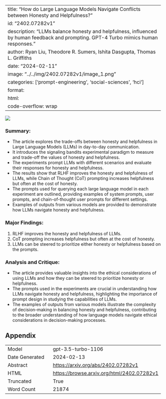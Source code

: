 
---
title: "How do Large Language Models Navigate Conflicts between Honesty and Helpfulness?"
id: "2402.07282v1"
description: "LLMs balance honesty and helpfulness, influenced by human feedback and prompting. GPT-4 Turbo mimics human responses."
author: Ryan Liu, Theodore R. Sumers, Ishita Dasgupta, Thomas L. Griffiths
date: "2024-02-11"
image: "../../img/2402.07282v1/image_1.png"
categories: ['prompt-engineering', 'social-sciences', 'hci']
format:
  html:
    code-overflow: wrap
---

![](../../img/2402.07282v1/image_1.png)

### Summary:
- The article explores the trade-offs between honesty and helpfulness in Large Language Models (LLMs) in day-to-day communication.
- It introduces the signaling bandits experimental paradigm to measure and trade-off the values of honesty and helpfulness.
- The experiments prompt LLMs with different scenarios and evaluate their responses for honesty and helpfulness.
- The results show that RLHF improves the honesty and helpfulness of LLMs, while Chain of Thought (CoT) prompting increases helpfulness but often at the cost of honesty.
- The prompts used for querying each large language model in each experiment are outlined, providing examples of system prompts, user prompts, and chain-of-thought user prompts for different settings.
- Examples of outputs from various models are provided to demonstrate how LLMs navigate honesty and helpfulness.

### Major Findings:
1. RLHF improves the honesty and helpfulness of LLMs.
2. CoT prompting increases helpfulness but often at the cost of honesty.
3. LLMs can be steered to prioritize either honesty or helpfulness based on the prompts.

### Analysis and Critique:
- The article provides valuable insights into the ethical considerations of using LLMs and how they can be steered to prioritize honesty or helpfulness.
- The prompts used in the experiments are crucial in understanding how LLMs navigate honesty and helpfulness, highlighting the importance of prompt design in studying the capabilities of LLMs.
- The examples of outputs from various models illustrate the complexity of decision-making in balancing honesty and helpfulness, contributing to the broader understanding of how language models navigate ethical considerations in decision-making processes.

## Appendix

|          |          |
|----------|----------|
| Model     | gpt-3.5-turbo-1106       |
| Date Generated     | 2024-02-13       |
| Abstract | [https://arxiv.org/abs/2402.07282v1](https://arxiv.org/abs/2402.07282v1)        |
| HTML     | [https://browse.arxiv.org/html/2402.07282v1](https://browse.arxiv.org/html/2402.07282v1)       |
| Truncated       | True       |
| Word Count       | 21874       |